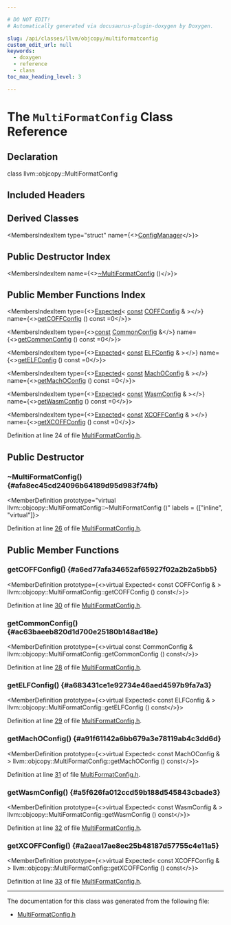 ```yaml
---

# DO NOT EDIT!
# Automatically generated via docusaurus-plugin-doxygen by Doxygen.

slug: /api/classes/llvm/objcopy/multiformatconfig
custom_edit_url: null
keywords:
  - doxygen
  - reference
  - class
toc_max_heading_level: 3

---
```





# The `MultiFormatConfig` Class Reference

<DoxygenPage pluginConfig={pluginConfig}>



## Declaration

<CodeBlock>class llvm::objcopy::MultiFormatConfig</CodeBlock>

## Included Headers

<IncludesList>
<IncludesListItem
  filePath="llvm/ObjCopy/MultiFormatConfig.h"
  permalink="/docs/api/files/include/include/llvm/include/llvm/objcopy/multiformatconfig-h"
  isLocal="true" />
</IncludesList>

## Derived Classes

<MembersIndex>

<MembersIndexItem
  type="struct"
  name={<><a href="/docs/api/structs/llvm/objcopy/configmanager">ConfigManager</a></>}>
</MembersIndexItem>

</MembersIndex>

## Public Destructor Index

<MembersIndex>

<MembersIndexItem
  name={<><a href="#afa8ec45cd24096b64189d95d983f74fb">~MultiFormatConfig</a> ()</>}>
</MembersIndexItem>

</MembersIndex>

## Public Member Functions Index

<MembersIndex>

<MembersIndexItem
  type={<><a href="/docs/api/classes/llvm/expected">Expected</a>&lt; <a href="/docs/api/files/lib/lib/target/lib/target/aarch64/aarch64promoteconstant-cpp/#a90f8350fecae261c25be85d38b451bff">const</a> <a href="/docs/api/structs/llvm/objcopy/coffconfig">COFFConfig</a> &amp; &gt;</>}
  name={<><a href="#a6ed77afa34652af65927f02a2b2a5bb5">getCOFFConfig</a> () const =0</>}>
</MembersIndexItem>

<MembersIndexItem
  type={<><a href="/docs/api/files/lib/lib/target/lib/target/aarch64/aarch64promoteconstant-cpp/#a90f8350fecae261c25be85d38b451bff">const</a> <a href="/docs/api/structs/llvm/objcopy/commonconfig">CommonConfig</a> &amp;</>}
  name={<><a href="#ac63baeeb820d1d700e25180b148ad18e">getCommonConfig</a> () const =0</>}>
</MembersIndexItem>

<MembersIndexItem
  type={<><a href="/docs/api/classes/llvm/expected">Expected</a>&lt; <a href="/docs/api/files/lib/lib/target/lib/target/aarch64/aarch64promoteconstant-cpp/#a90f8350fecae261c25be85d38b451bff">const</a> <a href="/docs/api/structs/llvm/objcopy/elfconfig">ELFConfig</a> &amp; &gt;</>}
  name={<><a href="#a683431ce1e92734e46aed4597b9fa7a3">getELFConfig</a> () const =0</>}>
</MembersIndexItem>

<MembersIndexItem
  type={<><a href="/docs/api/classes/llvm/expected">Expected</a>&lt; <a href="/docs/api/files/lib/lib/target/lib/target/aarch64/aarch64promoteconstant-cpp/#a90f8350fecae261c25be85d38b451bff">const</a> <a href="/docs/api/structs/llvm/objcopy/machoconfig">MachOConfig</a> &amp; &gt;</>}
  name={<><a href="#a91f61142a6bb679a3e78119ab4c3dd6d">getMachOConfig</a> () const =0</>}>
</MembersIndexItem>

<MembersIndexItem
  type={<><a href="/docs/api/classes/llvm/expected">Expected</a>&lt; <a href="/docs/api/files/lib/lib/target/lib/target/aarch64/aarch64promoteconstant-cpp/#a90f8350fecae261c25be85d38b451bff">const</a> <a href="/docs/api/structs/llvm/objcopy/wasmconfig">WasmConfig</a> &amp; &gt;</>}
  name={<><a href="#a5f626fa012ccd59b188d545843cbade3">getWasmConfig</a> () const =0</>}>
</MembersIndexItem>

<MembersIndexItem
  type={<><a href="/docs/api/classes/llvm/expected">Expected</a>&lt; <a href="/docs/api/files/lib/lib/target/lib/target/aarch64/aarch64promoteconstant-cpp/#a90f8350fecae261c25be85d38b451bff">const</a> <a href="/docs/api/structs/llvm/objcopy/xcoffconfig">XCOFFConfig</a> &amp; &gt;</>}
  name={<><a href="#a2aea17ae8ec25b48187d57755c4e11a5">getXCOFFConfig</a> () const =0</>}>
</MembersIndexItem>

</MembersIndex>


Definition at line 24 of file <a href="/docs/api/files/include/include/llvm/include/llvm/objcopy/multiformatconfig-h">MultiFormatConfig.h</a>.

<SectionDefinition>

## Public Destructor

### ~MultiFormatConfig() {#afa8ec45cd24096b64189d95d983f74fb}

<MemberDefinition
  prototype="virtual llvm::objcopy::MultiFormatConfig::~MultiFormatConfig ()"
  labels = {["inline", "virtual"]}>

Definition at line <a href="/docs/api/files/include/include/llvm/include/llvm/objcopy/multiformatconfig-h/#l00026">26</a> of file <a href="/docs/api/files/include/include/llvm/include/llvm/objcopy/multiformatconfig-h">MultiFormatConfig.h</a>.
</MemberDefinition>

</SectionDefinition>

<SectionDefinition>

## Public Member Functions

### getCOFFConfig() {#a6ed77afa34652af65927f02a2b2a5bb5}

<MemberDefinition
  prototype={<>virtual Expected&lt; const COFFConfig &amp; &gt; llvm::objcopy::MultiFormatConfig::getCOFFConfig () const</>}>

Definition at line <a href="/docs/api/files/include/include/llvm/include/llvm/objcopy/multiformatconfig-h/#l00030">30</a> of file <a href="/docs/api/files/include/include/llvm/include/llvm/objcopy/multiformatconfig-h">MultiFormatConfig.h</a>.
</MemberDefinition>

### getCommonConfig() {#ac63baeeb820d1d700e25180b148ad18e}

<MemberDefinition
  prototype={<>virtual const CommonConfig &amp; llvm::objcopy::MultiFormatConfig::getCommonConfig () const</>}>

Definition at line <a href="/docs/api/files/include/include/llvm/include/llvm/objcopy/multiformatconfig-h/#l00028">28</a> of file <a href="/docs/api/files/include/include/llvm/include/llvm/objcopy/multiformatconfig-h">MultiFormatConfig.h</a>.
</MemberDefinition>

### getELFConfig() {#a683431ce1e92734e46aed4597b9fa7a3}

<MemberDefinition
  prototype={<>virtual Expected&lt; const ELFConfig &amp; &gt; llvm::objcopy::MultiFormatConfig::getELFConfig () const</>}>

Definition at line <a href="/docs/api/files/include/include/llvm/include/llvm/objcopy/multiformatconfig-h/#l00029">29</a> of file <a href="/docs/api/files/include/include/llvm/include/llvm/objcopy/multiformatconfig-h">MultiFormatConfig.h</a>.
</MemberDefinition>

### getMachOConfig() {#a91f61142a6bb679a3e78119ab4c3dd6d}

<MemberDefinition
  prototype={<>virtual Expected&lt; const MachOConfig &amp; &gt; llvm::objcopy::MultiFormatConfig::getMachOConfig () const</>}>

Definition at line <a href="/docs/api/files/include/include/llvm/include/llvm/objcopy/multiformatconfig-h/#l00031">31</a> of file <a href="/docs/api/files/include/include/llvm/include/llvm/objcopy/multiformatconfig-h">MultiFormatConfig.h</a>.
</MemberDefinition>

### getWasmConfig() {#a5f626fa012ccd59b188d545843cbade3}

<MemberDefinition
  prototype={<>virtual Expected&lt; const WasmConfig &amp; &gt; llvm::objcopy::MultiFormatConfig::getWasmConfig () const</>}>

Definition at line <a href="/docs/api/files/include/include/llvm/include/llvm/objcopy/multiformatconfig-h/#l00032">32</a> of file <a href="/docs/api/files/include/include/llvm/include/llvm/objcopy/multiformatconfig-h">MultiFormatConfig.h</a>.
</MemberDefinition>

### getXCOFFConfig() {#a2aea17ae8ec25b48187d57755c4e11a5}

<MemberDefinition
  prototype={<>virtual Expected&lt; const XCOFFConfig &amp; &gt; llvm::objcopy::MultiFormatConfig::getXCOFFConfig () const</>}>

Definition at line <a href="/docs/api/files/include/include/llvm/include/llvm/objcopy/multiformatconfig-h/#l00033">33</a> of file <a href="/docs/api/files/include/include/llvm/include/llvm/objcopy/multiformatconfig-h">MultiFormatConfig.h</a>.
</MemberDefinition>

</SectionDefinition>

<hr/>

The documentation for this class was generated from the following file:

<ul>
<li><a href="/docs/api/files/include/include/llvm/include/llvm/objcopy/multiformatconfig-h">MultiFormatConfig.h</a></li>
</ul>

</DoxygenPage>
